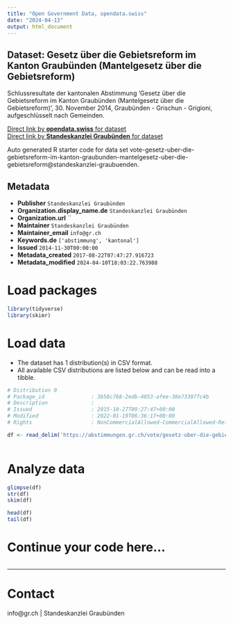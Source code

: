 ```yaml
---
title: "Open Government Data, opendata.swiss"
date: "2024-04-13"
output: html_document
---
```


## Dataset: Gesetz über die Gebietsreform im Kanton Graubünden (Mantelgesetz über die Gebietsreform)

Schlussresultate der kantonalen Abstimmung 'Gesetz über die Gebietsreform im Kanton Graubünden (Mantelgesetz über die Gebietsreform)', 30. November 2014, Graubünden - Grischun - Grigioni, aufgeschlüsselt nach Gemeinden.

[Direct link by **opendata.swiss** for dataset](https://opendata.swiss/de/dataset/gesetz-uber-die-gebietsreform-im-kanton-graubunden-mantelgesetz-uber-die-gebietsreform)<br>
[Direct link by **Standeskanzlei Graubünden** for dataset](https://abstimmungen.gr.ch/vote/gesetz-uber-die-gebietsreform-im-kanton-graubunden-mantelgesetz-uber-die-gebietsreform/data)

Auto generated R starter code for data set vote-gesetz-uber-die-gebietsreform-im-kanton-graubunden-mantelgesetz-uber-die-gebietsreform@standeskanzlei-graubuenden.

## Metadata

- **Publisher** `Standeskanzlei Graubünden`
- **Organization.display_name.de** `Standeskanzlei Graubünden`
- **Organization.url** ``
- **Maintainer** `Standeskanzlei Graubünden`
- **Maintainer_email** `info@gr.ch`
- **Keywords.de** `['abstimmung', 'kantonal']`
- **Issued** `2014-11-30T00:00:00`
- **Metadata_created** `2017-08-22T07:47:27.916723`
- **Metadata_modified** `2024-04-10T18:03:22.763988`


# Load packages

```r

library(tidyverse)
library(skimr)

```

# Load data

-   The dataset has 1 distribution(s) in CSV format.
-   All available CSV distributions are listed below and can be read into a tibble.

```r

# Distribution 0
# Package_id               : 3b58c768-2edb-4053-afee-38e73307fc4b
# Description              : 
# Issued                   : 2015-10-27T09:27:47+00:00
# Modified                 : 2022-01-19T06:36:17+00:00
# Rights                   : NonCommercialAllowed-CommercialAllowed-ReferenceRequired

df <- read_delim('https://abstimmungen.gr.ch/vote/gesetz-uber-die-gebietsreform-im-kanton-graubunden-mantelgesetz-uber-die-gebietsreform/data-csv')



```

# Analyze data

```r

glimpse(df)
str(df)
skim(df)

head(df)
tail(df)

```

# Continue your code here...

```r

```

------------------------------------------------------------------------

# Contact

info@gr.ch | Standeskanzlei Graubünden
